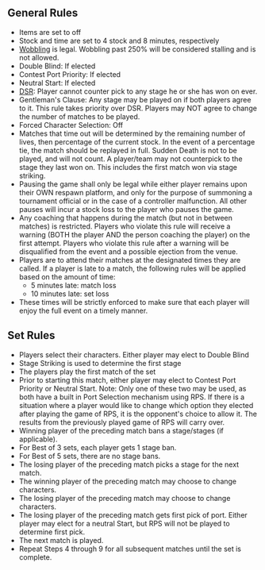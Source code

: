 {{DISPLAYTITLE:Apex 2014 Rules}}
{{Apex 2014 Melee Tabs |This=7}}

==General Rules==
*Items are set to off
*Stock and time are set to 4 stock and 8 minutes, respectively
*[[Wobbling]] is legal. Wobbling past 250% will be considered stalling and is not allowed.
*Double Blind: If elected
*Contest Port Priority: If elected
*Neutral Start: If elected
*[[Dave's Stupid Rule|DSR]]: Player cannot counter pick to any stage he or she has won on ever.
*Gentleman's Clause: Any stage may be played on if both players agree to it. This rule takes priority over DSR. Players may NOT agree to change the number of matches to be played.
*Forced Character Selection: Off
*Matches that time out will be determined by the remaining number of lives, then percentage of the current stock. In the event of a percentage tie, the match should be replayed in full. Sudden Death is not to be played, and will not count. A player/team may not counterpick to the stage they last won on.  This includes the first match won via stage striking.
*Pausing the game shall only be legal while either player remains upon their OWN respawn platform, and only for the purpose of summoning a tournament official or in the case of a controller malfunction. All other pauses will incur a stock loss to the player who pauses the game.
*Any coaching that happens during the match (but not in between matches) is restricted. Players who violate this rule will receive a warning (BOTH the player AND the person coaching the player) on the first attempt. Players who violate this rule after a warning will be disqualified from the event and a possible ejection from the venue.
*Players are to attend their matches at the designated times they are called. If a player is late to a match, the following rules will be applied based on the amount of time:
**5 minutes late: match loss
**10 minutes late: set loss
*These times will be strictly enforced to make sure that each player will enjoy the full event on a timely manner.

==Set Rules==
*Players select their characters. Either player may elect to Double Blind
*Stage Striking is used to determine the first stage
*The players play the first match of the set
*Prior to starting this match, either player may elect to Contest Port Priority or Neutral Start. Note: Only one of these two may be used, as both have a built in Port Selection mechanism using RPS. If there is a situation where a player would like to change which option they elected after playing the game of RPS, it is the opponent's choice to allow it. The results from the previously played game of RPS will carry over.
*Winning player of the preceding match bans a stage/stages (if applicable).
*For Best of 3 sets, each player gets 1 stage ban.
*For Best of 5 sets, there are no stage bans.
*The losing player of the preceding match picks a stage for the next match.
*The winning player of the preceding match may choose to change characters.
*The losing player of the preceding match may choose to change characters.
*The losing player of the preceding match gets first pick of port. Either player may elect for a neutral Start, but RPS will not be played to determine first pick.
*The next match is played.
*Repeat Steps 4 through 9 for all subsequent matches until the set is complete.
